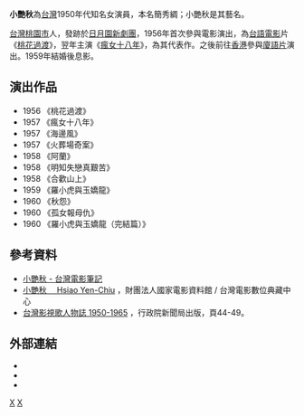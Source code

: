 {{藝人
|姓名 = 小艷秋
|類型 = 女演員
|圖片 =<!--建議使用自由版權圖像-->
|圖片尺寸 =
|圖片簡介 =
|本名 = 簡秀綢
|羅馬拼音 = Hsiao Yen-Chiu
|英文名 =
|暱稱 =
|其他藝名 =
|國籍 = {{ROC}}
|民族 =
|籍貫 =
|出生日期 = {{birth year and age|1933}}
|出生地點 = {{TWN-JPN}}[[新竹州|新竹州]][[桃園郡|桃園郡]][[桃園街|桃園街]]
|逝世日期 =
|逝世地點 =
|職業 =
|語言 =
|教育程度 = 小學三年級
|宗教信仰 =
|配偶 = {{marriage|朱保羅|1959}}
|兒女 =
|父母 =
|音樂類型 =
|演奏樂器 =
|出道地點 =
|出道作 = 《桃花過渡》
|出道日期 = {{start date and age|1956}}
|代表作 = 《瘋女十八年》
|活躍年代 =
|唱片公司 =
|經紀公司 =
|網站 =
|相關團體 = 日月園新劇團
|獎項 =
|IMDb = 2832086
|現任成員 =
|過往成員 =
|音樂專輯 =
|電影 =
|主持節目 =
|電視劇 =
|廣播劇 =
|舞台劇 =
|書籍 =
}}
'''小艷秋'''{{BD|1933年|||}}為[[台灣|台灣]]1950年代知名女演員，本名簡秀綢；小艷秋是其藝名。

[[台灣|台灣]][[桃園市|桃園市]]人，發跡於[[日月園新劇團|日月園新劇團]]，1956年首次參與電影演出，為[[台語電影|台語電影]]片《[[桃花過渡|桃花過渡]]》，翌年主演《[[瘋女十八年|瘋女十八年]]》，為其代表作。之後前往[[香港|香港]]參與[[廈語片|廈語片]]演出。1959年結婚後息影。

==演出作品==
* 1956	《桃花過渡》	
* 1957	《瘋女十八年》	
* 1957	《海邊風》	
* 1957	《火葬場奇案》	
* 1958	《阿蘭》	
* 1958	《明知失戀真艱苦》	
* 1958	 《合歡山上》	
* 1959	《羅小虎與玉嬌龍》	
* 1960	《秋怨》	
* 1960	《孤女報母仇》	
* 1960	《羅小虎與玉嬌龍（完結篇）》

==參考資料==
*[http://movie.cca.gov.tw/files/15-1000-1556,c322-1.php 小艷秋 - 台灣電影筆記]{{dead link|date=2018年2月 |bot=InternetArchiveBot |fix-attempted=yes }}
*[http://www.ctfa.org.tw/filmmaker/content.php?id=618 小艷秋 　Hsiao Yen-Chiu] {{Wayback|url=http://www.ctfa.org.tw/filmmaker/content.php?id=618 |date=20140102221844 }}，財團法人國家電影資料館 / 台灣電影數位典藏中心
*[http://www.taiwancinema.com/public/Attachment/84239523971.pdf 台灣影視歌人物誌 1950-1965] {{Wayback|url=http://www.taiwancinema.com/public/Attachment/84239523971.pdf |date=20150924113325 }}，行政院新聞局出版，頁44-49。

==外部連結==
* {{imdb name|2832086}}{{en}}
* {{hkmdb name|38487}}
* {{Mtime people|1770210}}

[[Category:台灣電影女演員|X]]
[[Category:簡姓|X]]